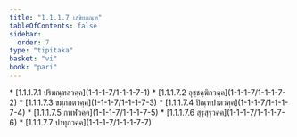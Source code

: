 ```yaml
---
title: "1.1.1.7 เสขิยกณฺฑ"
tableOfContents: false
sidebar:
  order: 7
type: "tipitaka"
basket: "vi"
book: "pari"
---
```



<DynamicBreadcrumb />



<TableOfContents book="pari" section="1.1.1.7">
* [1.1.1.7.1 ปริมณฺฑลวคฺค](1-1-1-7/1-1-1-7-1)
* [1.1.1.7.2 อุชฺชคฺฆิกวคฺค](1-1-1-7/1-1-1-7-2)
* [1.1.1.7.3 ขมฺภกตวคฺค](1-1-1-7/1-1-1-7-3)
* [1.1.1.7.4 ปิณฺฑปาตวคฺค](1-1-1-7/1-1-1-7-4)
* [1.1.1.7.5 กพฬวคฺค](1-1-1-7/1-1-1-7-5)
* [1.1.1.7.6 สุรุสุรุวคฺค](1-1-1-7/1-1-1-7-6)
* [1.1.1.7.7 ปาทุกวคฺค](1-1-1-7/1-1-1-7-7)
</TableOfContents>